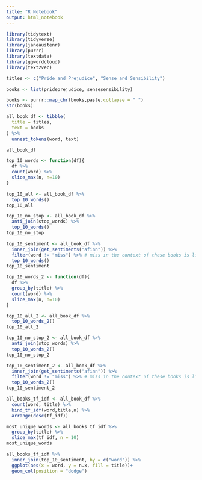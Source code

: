 ```yaml
---
title: "R Notebook"
output: html_notebook
---
```


```r
library(tidytext)
library(tidyverse)
library(janeaustenr)
library(purrr)
library(textdata)
library(ggwordcloud)
library(text2vec)
```

```r
titles <- c("Pride and Prejudice", "Sense and Sensibility")

books <- list(prideprejudice, sensesensibility)
```

```r
books <- purrr::map_chr(books,paste,collapse = " ")
str(books)
```

```r
all_book_df <- tibble(
  title = titles,
  text = books
) %>% 
  unnest_tokens(word, text)

all_book_df
```


```r
top_10_words <- function(df){
  df %>% 
  count(word) %>% 
  slice_max(n, n=10)
}
```


```r
top_10_all <- all_book_df %>% 
  top_10_words()
top_10_all

top_10_no_stop <- all_book_df %>% 
  anti_join(stop_words) %>% 
  top_10_words()
top_10_no_stop

top_10_sentiment <- all_book_df %>% 
  inner_join(get_sentiments("afinn")) %>%
  filter(word != "miss") %>% # miss in the context of these books is likely a stop word
  top_10_words()
top_10_sentiment

```
```r
top_10_words_2 <- function(df){
  df %>% 
  group_by(title) %>% 
  count(word) %>% 
  slice_max(n, n=10)
}
```


```r
top_10_all_2 <- all_book_df %>%
  top_10_words_2()
top_10_all_2

top_10_no_stop_2 <- all_book_df %>% 
  anti_join(stop_words) %>% 
  top_10_words_2()
top_10_no_stop_2

top_10_sentiment_2 <- all_book_df %>% 
  inner_join(get_sentiments("afinn")) %>%
  filter(word != "miss") %>% # miss in the context of these books is likely a stop word
  top_10_words_2()
top_10_sentiment_2
```


```r
all_books_tf_idf <- all_book_df %>% 
  count(word, title) %>% 
  bind_tf_idf(word,title,n) %>% 
  arrange(desc(tf_idf))

most_unique_words <- all_books_tf_idf %>% 
  group_by(title) %>% 
  slice_max(tf_idf, n = 10)
most_unique_words

```

```r

all_books_tf_idf %>% 
  inner_join(top_10_sentiment, by = c("word")) %>% 
  ggplot(aes(x = word, y = n.x, fill = title))+
  geom_col(position = "dodge") 
  



```

